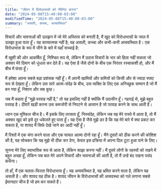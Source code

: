 ```yaml
---
title: "जीवन में विरोधाभासों को नेविगेट करना"
date: "2024-05-08T15:40:00-03:00"
modifiedTime: "2024-05-08T15:40:00-03:00"
summary: "असली, कच्चा, अव्यवस्थित"
---
```



विचारों और भावनाओं की उलझन में जो मेरे अस्तित्व को बनाती है, मैं खुद को विरोधाभासों के जाल में उलझा हुआ पाता हूँ। यह काव्यात्मक नहीं है; यह असली, कच्चा और कभी-कभी अव्यवस्थित है। एक विरोधाभास के रूप में जीने के बारे में यहाँ सच्चाई है:

मैं खुशी की ओर आकर्षित हूँ, निश्चित रूप से, लेकिन मैं उदास विचारों के भार को हिला नहीं सकता जो अक्सर मेरे दिमाग को धुंधला कर देते हैं। यह ऐसा है जैसे दोनों के बीच एक निरंतर रस्साकशी हो, और मैं बीच में फंसा हूँ।

मैं हमेशा अपना सबसे बड़ा प्रशंसक नहीं हूँ। मैं अपनी खामियों और कमियों को किसी और से ज्यादा स्पष्ट रूप से देखता हूँ। लेकिन उस सारे आत्म-संदेह के बीच, उस व्यक्ति के लिए एक अनिच्छुक सम्मान है जो मैं बन गया हूँ, निशान और सब कुछ।

जब मैं कहता हूँ "मुझे परवाह नहीं है," तो यह इसलिए नहीं है क्योंकि मैं उदासीन हूँ। गहराई से, मुझे बहुत परवाह है। दीवारें खड़ी करना उस कमजोरी से निपटने से आसान है जो परवाह करने के साथ आती है।

ध्यान एक मुश्किल चीज है। मैं इसके लिए तरसता हूँ, निस्संदेह, लेकिन जब यह मेरे रास्ते में आता है, तो मैं अक्सर खुद को इसे दूर धकेलते हुए पाता हूँ। यह ऐसा है जैसे मुझे डर है कि यह मेरे बारे में क्या प्रकट कर सकता है, या शायद मैं सिर्फ देखे जाने का आदी नहीं हूँ।

मैं रिश्तों में एक चंगा करने वाला और एक घायल आत्मा दोनों रहा हूँ। मैंने दूसरों को ठीक करने की कोशिश की है, यह सोचकर कि यह मुझे भी ठीक कर देगा, केवल इस प्रक्रिया में अपना दिल टूटा हुआ पाने के लिए।

सुनना मेरे लिए स्वाभाविक रूप से आता है, लेकिन साझा करना नहीं। मैं दूसरे लोगों के रहस्यों को रखने में बहुत अच्छा हूँ, लेकिन जब बात मेरे अपने विचारों और भावनाओं की आती है, तो मैं उन्हें बंद रखना पसंद करूँगा।

तो हाँ, मैं एक चलता-फिरता विरोधाभास हूँ। यह अव्यवस्थित है, यह भ्रमित करने वाला है, लेकिन यह असली है। और शायद यह ठीक है। शायद जीवन के विरोधाभासों की अव्यवस्था को गले लगाना सबसे ईमानदार चीज है जो हम कर सकते हैं।
